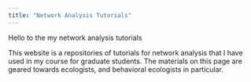 ```yaml
---
title: "Network Analysis Tutorials"
---
```


Hello to the my network analysis tutorials

This website is a repositories of tutorials for network analysis that I have used in my course for graduate students. The materials on this page are geared towards ecologists, and behavioral ecologists in particular. 


